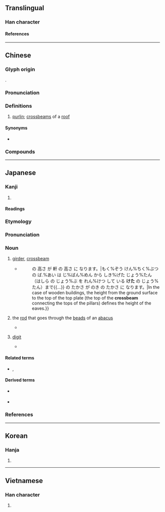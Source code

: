 {{also|航}}
{{character info}}
==Translingual==

===Han character===
{{Han char|rn=75|rad=木|as=06|sn=10|four=41921|canj=DHON|ids=⿰木行}}

====References====
{{Han ref|kx=0525.010|dkj=14754|dj=0913.060|hdz=21201.090|uh=6841}}

----

==Chinese==
{{zh-forms}}

===Glyph origin===
{{Han etym}}
{{Han compound|木|行|c1=s|c2=p|ls=psc}}.

===Pronunciation===
{{zh-pron
|m=héng,háng
|c=haang4,hang4,hong4,hong6
|md=háung
|mc=y
|oc=y
|ma=
|cat=n
}}

===Definitions===
{{zh-hanzi}}

# [[purlin]]; [[crossbeam]]s of a [[roof]]

====Synonyms====
* {{q|Min Dong}} {{zh-l|桁桁}}

===Compounds===
{{zh-der|帆桁|桁架|桁楊|桁端|長桁}}

----

==Japanese==

===Kanji===
{{ja-kanji|grade=|rs=木06}}

# {{rfdef|ja|sort=木06}}

====Readings====
{{ja-readings
|goon=ぎょう<ぎやう, ごう<がう
|kanon=こう<かう
|kun=けた-
}}

===Etymology===
{{wikipedia|lang=ja|桁 (建築)}}
{{ja-kanjitab|けた|yomi=k}}
{{rfe|ja}}

===Pronunciation===
{{ja-pron|けた|acc=0|acc_ref=DJR}}

===Noun===
{{ja-noun|けた}}

# {{lb|ja|construction|sort=けた}} [[girder]], [[crossbeam]] {{rfquote-sense|ja}}
#* {{quote-book|ja|2019|Mori Kōnin and Morimoto Minori|Sugu ni yakudatsu saishin Kenchiku Kijunhō to shidō kyōkai nisshōken no hōritsu to toraburu kaiketsuhō||72|trans-title=Useful guide to the latest Building Standards Act and laws on private driveways, property boundaries, and zoning, with trouble shooting|pageurl=https://books.google.com/books?id=LsvGDwAAQBAJ&pg=PA72}}
#*: {{ja-usex|木%造 建%築%物 の 場%合 は 地%盤%面 から 敷%桁 上%端（柱 の 上%部 を 連%結 して いる '''けた''' の 上%端）まで{{...}}の 高さ が 軒 の 高さ に なります。|もく%ぞう けん%ちく%ぶつ の ば.%あい は じ%ばん%めん から しき%げた じょう%たん（はしら の じょう%ぶ を れん%けつ して いる '''けた''' の じょう%たん）まで{{...}} の たかさ が のき の たかさ に なります。|In the case of wooden buildings, the height from the ground surface to the top of the top plate (the top of the '''crossbeam''' connecting the tops of the pillars) defines the height of the eaves.}} 
# the [[rod]] that goes through the [[bead]]s of an [[abacus]]
#* {{RQ:ja:AB|000129/files/45245_22007}}
#*: {{ja-usex|[[彼]]と[[我れ]]との[[相%違]]は、いわば[[十%露%盤]]の'''桁'''が違っているだけで、喜%助の[[ありがたがる]]二%百%[[文]]に[[相%当]]する[[貯%蓄]]だに、[[こっち]]はないのである。|^かれ と われ と の そう%い は、いわば そ%ろ%ばん の '''けた''' が ちがって いる だけ で、^き%すけ の ありがたがる に%ひゃく%-もん に そう%とう する ちょ%ちく だに、こっち は ない の で ある。|You can say the only difference between us is a '''rod''' on the abacus. Shobei had no such thing as the 200-''mon'' worth of extra funds that was giving Kisuke so much pleasure.<ref>{{R:en:Takasebune}}</ref>}}
# {{lb|ja|arithmetic|sort=けた}} [[digit]] {{gloss|a numeral used in a positional numeral system}}
#: {{ja-usex|'''桁'''溢れ|'''けた''' あふれ|'''digit''' overflow}}
#: {{ja-usex|二%十%進法 で は 八%千 で 四 '''桁''' に 達する。|に%じっ%しんほう で は はっ%せん で よん '''けた''' に たっする。|In base twenty, one reaches four '''digits''' at eight thousand.}}
#* {{quote-book|ja|2015|Yazawa Hisao|Deru toko dake! kihon jōhō gijutsusha||27|trans-title=Just what you need: basics of information technology|pageurl=https://books.google.com/books?id=PSLoCgAAQBAJ&pg=PA27}}
#*: {{ja-usex|16%進%数は、16で'''桁'''上がりする数え方です。16%進%数では、15までを1'''桁'''で表さなければならないので、A～Fを数%字として使って、0、1、2、3、4、5、6、7、8、9、A、B、C、D、E、F、10、……と数えます。|じゅうろく% しん%すう は、 じゅうろく で '''けた''' あがり する かぞえかた です。 じゅうろく% しん%すう で は、 じゅうご まで を いち '''けた''' で あらわさなければ ならない の で、エー～エフ を すう%じ と して つかって、ゼロ、いち、に、さん、よん、ご、ろく、なな、はち、きゅう、エー、ビー、シー、ディー、イー、エフ、いち-ゼロ、…… と かぞえます。|Hexadecimal is a system of counting based on 16 '''digits'''. In hexadecimal, since we need to represent values up to 15 with one '''digit''' we use A to F as numerals, and count 0, 1, 2, 3, 4, 5, 6, 7, 8, 9, A, B, C, D, E, F, 10... and so on.}}

====Related terms====
* {{sense|girder}} {{ja-r|梁|はり|gloss=[[beam]]}}, {{ja-r|棟|むね|gloss=[[ridge]]}}

====Derived terms====
* {{sense|girder}} {{ja-r|橋%桁|はし%げた|gloss=[[bridge girder]]}}
* {{sense|digit}} {{ja-r|桁%外れ|けた%はずれ|gloss=[[incalculable]]}}

===References===
<references />

----

==Korean==

===Hanja===
{{ko-hanja|hangeul=[[항]], [[형]]|eumhun=|rv=hang, hyeong|mr=hang, hyŏng|y=hang, hyeng}}

# {{rfdef|ko|sort=木06}}

----

==Vietnamese==

===Han character===
{{vi-readings|rs=木06|reading=hành}}

# {{rfdef|vi|sort=木06}}